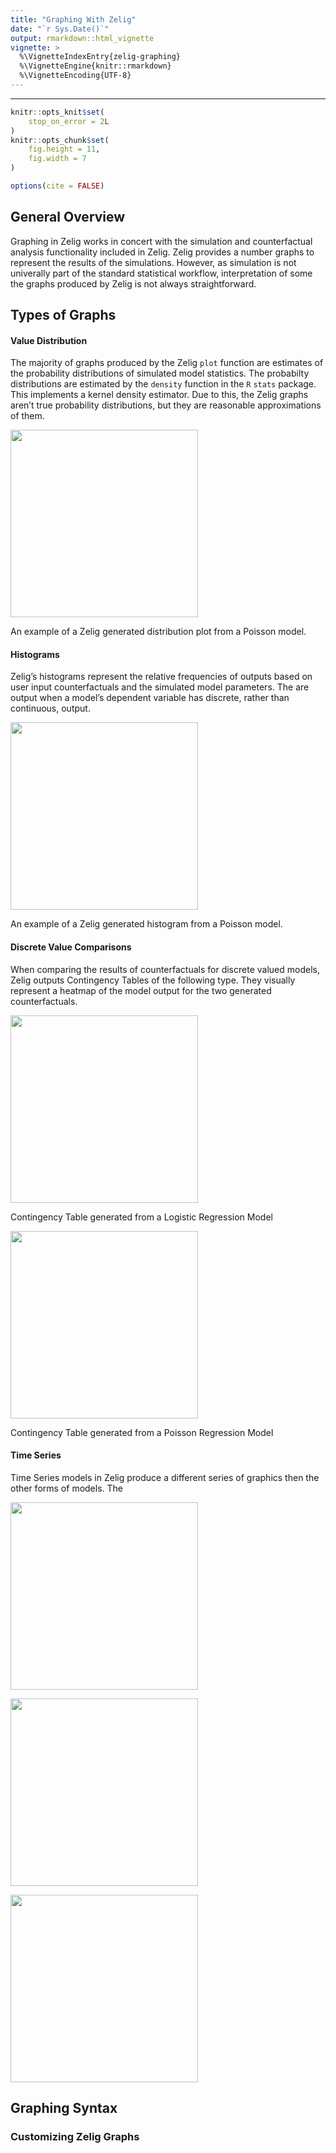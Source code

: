 ```yaml
---
title: "Graphing With Zelig"
date: "`r Sys.Date()`"
output: rmarkdown::html_vignette
vignette: >
  %\VignetteIndexEntry{zelig-graphing}
  %\VignetteEngine{knitr::rmarkdown}
  %\VignetteEncoding{UTF-8}
---
```

---

```r
knitr::opts_knit$set(
    stop_on_error = 2L
)
knitr::opts_chunk$set(
    fig.height = 11,
    fig.width = 7
)

options(cite = FALSE)
```

## General Overview

Graphing in Zelig works in concert with the simulation and counterfactual analysis functionality included in Zelig. Zelig provides a number graphs to represent the results of the simulations. However, as simulation is not univerally part of the standard statistical workflow, interpretation of some the graphs produced by Zelig is not always straightforward.  

## Types of Graphs

#### Value Distribution

The majority of graphs produced by the Zelig `plot` function are estimates of the probability distributions of simulated model statistics. The probabilty distributions are estimated by the `density` function in the `R` `stats` package. This implements a kernel density estimator. Due to this, the Zelig graphs aren't true probability distributions, but they are reasonable approximations of them.

<img src="Density.png" height="300" />

An example of a Zelig generated distribution plot from a Poisson model.

#### Histograms

Zelig's histograms represent the relative frequencies of outputs based on user input counterfactuals and the simulated model parameters. The are output when a model's dependent variable has discrete, rather than continuous, output.

<img src="Histogram.png" height="300"/>

An example of a Zelig generated histogram from a Poisson model.

#### Discrete Value Comparisons

When comparing the results of counterfactuals for discrete valued models, Zelig outputs Contingency Tables of the following type. They visually represent a heatmap of the model output for the two generated counterfactuals.

<img src="Logit Comparison.png" height="300"/>

Contingency Table generated from a Logistic Regression Model

<img src="Poisson Comparison.png" height="300"/>

Contingency Table generated from a Poisson Regression Model

#### Time Series

Time Series models in Zelig produce a different series of graphics then the other forms of models. The

<img src="Correlelogram.png" height="300"/>

<img src="Shift trend.png" height="300"/>

<img src="Shock trend.png" height="300"/>

## Graphing Syntax

### Customizing Zelig Graphs


